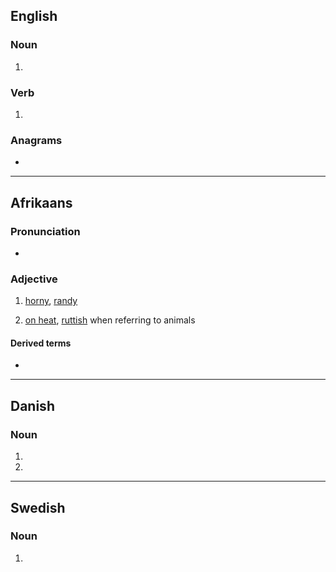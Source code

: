 {{also|Jags}}
==English==

===Noun===
{{head|en|noun form}}

# {{plural of|en|jag}}

===Verb===
{{head|en|verb form}}

# {{en-third-person singular of|jag}}

===Anagrams===
* {{anagrams|en|a=agjs|AGJs|JGAs}}

----

==Afrikaans==

===Pronunciation===
* {{audio|af|LL-Q14196 (afr)-Oesjaar-jags.wav|Audio}}

===Adjective===
{{af-adj}}

# {{lb|af|coarse}} [[horny]], [[randy]]
# [[on heat]], [[ruttish]] when referring to animals

====Derived terms====
* {{l|af|jagsheid}}

----

==Danish==

===Noun===
{{head|da|noun form|g=n}}

# {{inflection of|da|jag||indef|gen|s}}
# {{inflection of|da|jag||indef|gen|p}}

----

==Swedish==

===Noun===
{{head|sv|noun form}}

# {{sv-noun-form-indef-gen|jag}}